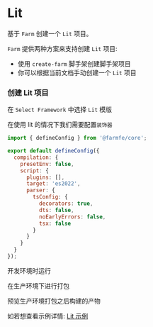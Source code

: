 
# Lit

基于 `Farm` 创建一个 `Lit` 项目。

`Farm` 提供两种方案来支持创建 `Lit` 项目: 
- 使用 `create-farm` 脚手架创建脚手架项目
- 你可以根据当前文档手动创建一个 `Lit` 项目

### 创建 Lit 项目

<PackageManagerTabs command="npm create farm@latest" />


在 `Select Framework` 中选择 `Lit` 模版

在使用 lit 的情况下我们需要配置`装饰器`

```javascript title="farm.config.ts"
import { defineConfig } from '@farmfe/core';

export default defineConfig({
  compilation: {
    presetEnv: false,
    script: {
      plugins: [],
      target: 'es2022',
      parser: {
        tsConfig: {
          decorators: true,
          dts: false,
          noEarlyErrors: false,
          tsx: false
        }
      }
    }
  }
});

```

开发环境时运行

<PackageManagerTabs command="npm run dev" />

在生产环境下进行打包

<PackageManagerTabs command="npm run build" />

预览生产环境打包之后构建的产物

<PackageManagerTabs command="npm run preview" />

如若想查看示例详情: [Lit 示例](https://github.com/farm-fe/farm/tree/main/examples/Lit)
